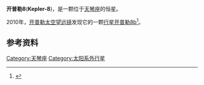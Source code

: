 {{Starbox begin 
| name = 开普勒8
}} 
{{Starbox image 
| image = 
| caption =
}} 
{{Starbox observe 
| epoch = [[J2000.0|J2000.0]]
| constell = [[天琴座|天琴座]]
| ra = {{RA|18|45|9.1}}
| dec = {{DEC|+42|27|3.8}}
| appmag_v = 13.9
}} 
{{Starbox character
| class = 
| r-i = ?
| v-r = ?
| b-v = ?
| u-b = ?
| variable = 
}} 
{{Starbox astrometry 
| radial_v = 
| prop_mo_ra = 
| prop_mo_dec = 
| parallax = 
| p_error = 
| dist_ly = 4338
| dist_pc = 1330
| absmag_v =
}}  
{{Starbox detail 
| age = 
| metal = 
| mass = 1.213
| radius = 1.486
| gravity =
| rotation = 
| luminosity = 
| temperature = 6213
}} 
{{Starbox catalog 
| names = KIC 6922244
}} 
{{Starbox end}}
'''开普勒8'''('''Kepler-8''')，是一颗位于[[天琴座|天琴座]]的恒星。

2010年，[[开普勒太空望远镜|开普勒太空望远镜]]发现它的一颗[[太阳系外行星|行星]][[开普勒8b|开普勒8b]]<ref name="datatable">{{cite web |url=http://kepler.nasa.gov/Mission/tableofdiscoveries/ |title=Summary Table of Kepler Discoveries |date=2010-01-04 |work= |publisher=NASA |accessdate=2010-01-06 }}{{Dead link|date=2020年6月 |bot=InternetArchiveBot |fix-attempted=yes }}</ref>。

{{Planetbox-1p
| [[开普勒8b|b]]
| 0.603
| 3.5225
| 0.0483
| 0
}}

==参考资料==
{{reflist}}

[[Category:天琴座|Category:天琴座]]
[[Category:太阳系外行星|Category:太阳系外行星]]